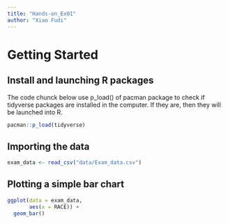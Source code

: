 ```yaml
---
title: "Hands-on_Ex01"
author: "Xiao Fudi"
---
```


# Getting Started

## Install and launching R packages

The code chunck below use p_load() of pacman package to check if tidyverse packages are installed in the computer. If they are, then they will be launched into R.

```r
pacman::p_load(tidyverse)
```

## Importing the data

```r
exam_data <- read_csv("data/Exam_data.csv")
```

## Plotting a simple bar chart

```r
ggplot(data = exam_data,
       aes(x = RACE)) +
  geom_bar()
```
